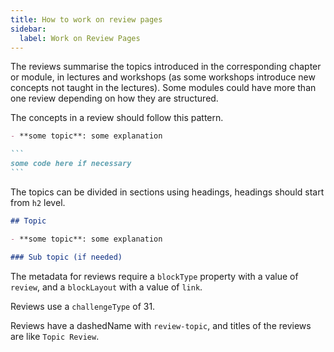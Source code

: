 ```yaml
---
title: How to work on review pages
sidebar:
  label: Work on Review Pages
---
```


The reviews summarise the topics introduced in the corresponding chapter or module, in lectures and workshops (as some workshops introduce new concepts not taught in the lectures). Some modules could have more than one review depending on how they are structured.

The concepts in a review should follow this pattern.

````md
- **some topic**: some explanation

```
some code here if necessary
```
````

The topics can be divided in sections using headings, headings should start from `h2` level.

```md
## Topic

- **some topic**: some explanation

### Sub topic (if needed)
```

The metadata for reviews require a `blockType` property with a value of `review`, and a `blockLayout` with a value of `link`.

Reviews use a `challengeType` of 31.

Reviews have a dashedName with `review-topic`, and titles of the reviews are like `Topic Review`.
